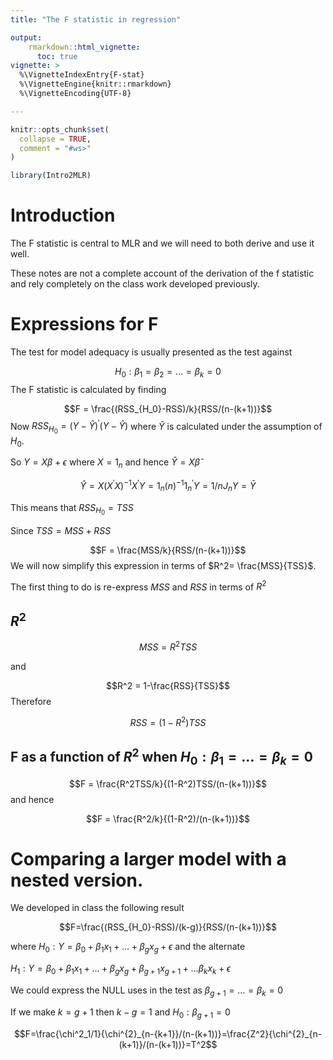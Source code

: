 ```yaml
---
title: "The F statistic in regression"

output: 
    rmarkdown::html_vignette:
      toc: true
vignette: >
  %\VignetteIndexEntry{F-stat}
  %\VignetteEngine{knitr::rmarkdown}
  %\VignetteEncoding{UTF-8}

---
```


```r
knitr::opts_chunk$set(
  collapse = TRUE,
  comment = "#ws>"
)
```

```r
library(Intro2MLR)
```


# Introduction

The F statistic is central to MLR and we will need to both derive and use it well.

These notes are not a complete account of the derivation of the f statistic and rely completely on the class work developed previously.

# Expressions for F

The test for model adequacy is usually presented as the test against 

$$H_0: \beta_1=\beta_2=\ldots =\beta_k=0$$
The F statistic is calculated by finding




$$F = \frac{(RSS_{H_0}-RSS)/k}{RSS/(n-(k+1))}$$
Now $RSS_{H_0}=(Y-\hat{Y})^{'}(Y-\hat{Y})$ where $\hat{Y}$ is calculated under the assumption of $H_0$.

So $Y=X\beta + \epsilon$ where $X= 1_n$ and hence $\hat{Y}=X\hat{\beta}$

$$\hat{Y}=X(X^{'}X)^{-1}X^{'} Y = 1_{n}(n)^{-1}1^{'}_n Y=1/nJ_n Y=\bar{Y}$$

This means that $RSS_{H_0}=TSS$

Since $TSS=MSS + RSS$ 

$$F = \frac{MSS/k}{RSS/(n-(k+1))}$$
We will now simplify this expression in terms of $R^2= \frac{MSS}{TSS}$.

The first thing to do is re-express $MSS$ and $RSS$ in terms of $R^2$


## $R^2$

$$MSS = R^2 TSS$$

and 

$$R^2 = 1-\frac{RSS}{TSS}$$
Therefore

$$RSS = (1-R^2)TSS$$



## F as a function of $R^2$ when $H_0: \beta_1=\ldots=\beta_k=0$


$$F = \frac{R^2TSS/k}{(1-R^2)TSS/(n-(k+1))}$$
and hence

$$F = \frac{R^2/k}{(1-R^2)/(n-(k+1))}$$

# Comparing a larger model with a nested version.

We developed in class the following result 

$$F=\frac{(RSS_{H_0}-RSS)/(k-g)}{RSS/(n-(k+1))}$$

where $H_0: Y=\beta_0 + \beta_1x_1 + \ldots + \beta_gx_g + \epsilon$ and the alternate

$H_1: Y=\beta_0 + \beta_1x_1 + \ldots + \beta_gx_g + \beta_{g+1}x_{g+1}+\ldots \beta_kx_k+\epsilon$

We could express the NULL uses in the test as $\beta_{g+1} =\ldots =\beta_k=0$

If we make $k=g+1$ then $k-g=1$ and $H_0: \beta_{g+1}=0$

$$F=\frac{\chi^2_1/1}{\chi^{2}_{n-{k+1}}/(n-(k+1))}=\frac{Z^2}{\chi^{2}_{n-(k+1)}/(n-(k+1))}=T^2$$
